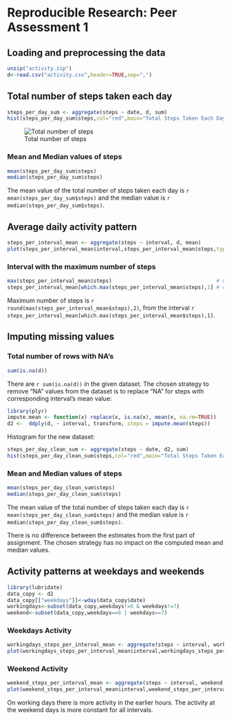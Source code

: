 # Reproducible Research: Peer Assessment 1

## Loading and preprocessing the data

```r
unzip("activity.zip")
d<-read.csv("activity.csv",header=TRUE,sep=",")
```

## Total number of steps taken each day
```r
steps_per_day_sum <- aggregate(steps ~ date, d, sum)
hist(steps_per_day_sum$steps,col="red",main="Total Steps Taken Each Day",xlab="Steps")
```

![Total number of steps](./figure/figure1.png)

### Mean and Median values of steps
```r
mean(steps_per_day_sum$steps)
median(steps_per_day_sum$steps)
```

The mean value of the total number of steps taken each day is `r mean(steps_per_day_sum$steps)` and the median value is `r median(steps_per_day_sum$steps)`.


## Average daily activity pattern
```r
steps_per_interval_mean <- aggregate(steps ~ interval, d, mean)
plot(steps_per_interval_mean$interval,steps_per_interval_mean$steps,type="l",main="Steps, mean value",xlab="Interval",ylab="Steps, Mean")
```

### Interval with the maximum number of steps

```r
max(steps_per_interval_mean$steps)                                  # maximum number of steps
steps_per_interval_mean[which.max(steps_per_interval_mean$steps),1] # corresponding interval
```

Maximum number of steps is `r round(max(steps_per_interval_mean$steps),2)`, from the interval `r steps_per_interval_mean[which.max(steps_per_interval_mean$steps),1]`.


## Imputing missing values
### Total number of rows with NA's

```r
sum(is.na(d))
```

There are `r sum(is.na(d))` in the given dataset. The chosen strategy to remove "NA" values from the dataset is to replace "NA" for steps with corresponding interval's mean value:

```r
library(plyr)
impute.mean <- function(x) replace(x, is.na(x), mean(x, na.rm=TRUE))
d2 <-  ddply(d, ~ interval, transform, steps = impute.mean(steps))
```

Histogram for the new dataset:

```r
steps_per_day_clean_sum <- aggregate(steps ~ date, d2, sum)
hist(steps_per_day_clean_sum$steps,col="red",main="Total Steps Taken Each Day",xlab="Steps")
```

### Mean and Median values of steps
```r
mean(steps_per_day_clean_sum$steps)
median(steps_per_day_clean_sum$steps)
```

The mean value of the total number of steps taken each day is `r mean(steps_per_day_clean_sum$steps)` and the median value is `r median(steps_per_day_clean_sum$steps)`.

There is no difference between the estimates from the first part of assignment. The chosen strategy has no impact on the computed mean and median values.

## Activity patterns at weekdays and weekends
```r
library(lubridate)
data_copy <- d2
data_copy[["weekdays"]]<-wday(data_copy$date)
workingdays<-subset(data_copy,weekdays!=6 & weekdays!=7)
weekend<-subset(data_copy,weekdays==6 | weekdays==7)
```

### Weekdays Activity
```r
workingdays_steps_per_interval_mean <- aggregate(steps ~ interval, workingdays, mean)
plot(workingdays_steps_per_interval_mean$interval,workingdays_steps_per_interval_mean$steps,type="l",main="Working Days Activity",xlab="Interval",ylab="Steps, Mean")
```

### Weekend Activity
```r
weekend_steps_per_interval_mean <- aggregate(steps ~ interval, weekend, mean)
plot(weekend_steps_per_interval_mean$interval,weekend_steps_per_interval_mean$steps,type="l",main="Weekend Activity",xlab="Interval",ylab="Steps, Mean")
```

On working days there is more activity in the earlier hours. The activity at the weekend days is more constant for all intervals.

